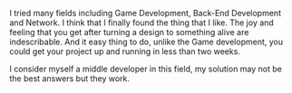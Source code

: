 I tried many fields including Game Development, Back-End Development and Network. I think that I finally found the thing that I like. The joy and feeling that you get after turning a design to something alive are indescribable. And it easy thing to do, unlike the Game development, you could get your project up and running in less than two weeks.

I consider myself a middle developer in this field, my solution may not be the best answers but they work.
